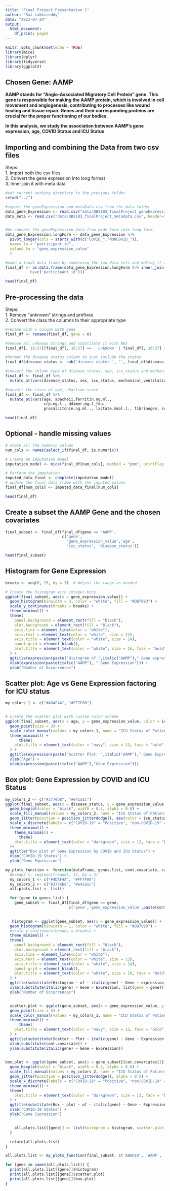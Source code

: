 ```yaml
---
title: "Final Project Presentation 1"
author: "Sai Lakkireddy"
date: "2023-07-24"
output:
  html_document:
    df_print: paged
---
```


```r
knitr::opts_chunk$set(echo = TRUE)
library(mice)
library(dplyr)
library(tidyverse)
library(ggplot2)
```
## **Chosen Gene: AAMP**\

**AAMP stands for "Angio-Associated Migratory Cell Protein" gene. This gene is responsible for making the AAMP protein, which is involved in cell movement and angiogenesis, contributing to processes like wound healing and tissue repair. Genes and their corresponding proteins are crucial for the proper functioning of our bodies.**\

**In this analysis, we study the association between AAMP's gene expression, age, COVID Status and ICU Status**\



## Importing and combining the Data from two csv files
Steps:\
1. Import both the csv files\
2. Convert the gene expression into long format\
3. Inner join it with meta data\

```r

#set current working directory to the previous folder
setwd("../")

#import the geneExpression and metaData csv from the data folder
data_gene_Expression <- read.csv("data/QBS103_finalProject_geneExpression.csv", header=TRUE)
data_meta <- read.csv("data/QBS103_finalProject_metadata.csv", header=TRUE)


#We convert the geneExpression data from wide form into long form
data_gene_Expression.longForm <- data_gene_Expression %>%
  pivot_longer(cols = starts_with(c("COVID_","NONCOVID_")),
  names_to = "participant_id",
  values_to = "gene_expression_value"
  )

#make a final data frame by combining the two data sets and making it a data frame
final_df <- as.data.frame(data_gene_Expression.longForm %>% inner_join( data_meta, 
           by=c('participant_id')))

head(final_df)

```

## Pre-processing the data
Steps:\
1. Remove "unknown" strings and prefixes\
2. Convert the class the columns to their appropriate type\

```r

#rename with x column with gene
final_df <- rename(final_df, gene = X)

#remove all unknown strings and substitute it with NAs
final_df[, 16:27][final_df[, 16:27] == ' unknown' | final_df[, 16:27] == 'unknown'] <- NA

#format the disease status column to just include the status
final_df$disease_status <- sub('disease state: ', '', final_df$disease_status)

#convert the column type of disease_status, sex, icu_status and mechanical_ventilation to factor
final_df <- final_df %>% 
  mutate_at(vars(disease_status, sex, icu_status, mechanical_ventilation), as.factor)

#convert the class of age, charlson_score
final_df <- final_df %>% 
  mutate_at(vars(age, apacheii,ferritin.ng.ml., 
                 crp.mg.l., ddimer.mg.l_feu., 
                 procalcitonin.ng.ml.., lactate.mmol.l., fibrinogen, sofa), as.integer)

head(final_df)

```
## Optional - handle missing values
```r
# check all the numeric colums
num_cols <- names(select_if(final_df, is.numeric))

# Create an imputation model
imputation_model <- mice(final_df[num_cols], method = "pmm", printFlag = FALSE)

# Perform the imputation
imputed_data_final <- complete(imputation_model)
# update the final data frame with the imputed values
final_df[num_cols] <- imputed_data_final[num_cols]

head(final_df)

```
## Create a subset the AAMP Gene and the chosen covariates

```r
final_subset <- final_df[final_df$gene == 'AAMP', 
                         c('gene',
                           'gene_expression_value','age', 
                           'icu_status', 'disease_status')]

head(final_subset)
```

## Histogram for Gene Expression

```r

breaks <- seq(0, 15, by = 3)  # Adjust the range as needed

# Create the histogram with integer bins
ggplot(final_subset, aes(x = gene_expression_value)) +
  geom_histogram(binwidth = 3, color = "white", fill = "#DB7093") +
  scale_y_continuous(breaks = breaks) +
  theme_minimal() +
  theme(
    panel.background = element_rect(fill = "black"),
    plot.background = element_rect(fill = "black"),
    axis.line = element_line(color = "white"),
    axis.text = element_text(color = "white", size = 12),
    axis.title = element_text(color = "white", size = 14),
    panel.grid = element_blank(),
    plot.title = element_text(color = "white", size = 16, face = "bold", hjust = 0.4),
  ) +
  ggtitle(expression(paste("Histogram of ",italic("AAMP")," Gene expression"))) +
  xlab(expression(paste(italic("AAMP"), " Gene Expression"))) +
  ylab("Number of Occurrences")
```

## Scatter plot: Age vs Gene Expression factoring for ICU status

```r

my_colors_1 <- c("#4DAF4A", "#FF7F00")


# Create the scatter plot with custom color scheme
ggplot(final_subset, aes(x = age, y = gene_expression_value, color = icu_status)) +
  geom_point(size = 3) +
  scale_color_manual(values = my_colors_1, name = "ICU Status of Patient") +
  theme_minimal() +
      theme(
    plot.title = element_text(color = "navy", size = 13, face = "bold", hjust = 0.4)
  ) +
  ggtitle(expression(paste("Scatter Plot: ",italic("AAMP")," Gene Expression vs Age and ICU Status"))) +
  xlab("Age") +
  ylab(expression(paste(italic("AAMP"),"Gene Expression")))
```

## Box plot: Gene Expression by COVID and ICU Status

```r

my_colors_2 <- c("#377eb8", "#e41a1c")
ggplot(final_subset, aes(x = disease_status, y = gene_expression_value, fill = icu_status)) +
  geom_boxplot(color = "black", width = 0.5, alpha = 0.8) +
  scale_fill_manual(values = my_colors_2, name = "ICU Status of Patient") +
  geom_jitter(position = position_jitterdodge(), aes(color = icu_status, fill = icu_status), shape = 21, alpha = 0.5) +
  scale_x_discrete(labels = c("COVID-19" = "Positive", "non-COVID-19" = "Negative")) +  # Rename factor levels
  theme_minimal() +
    theme_minimal() +
      theme(
    plot.title = element_text(color = "darkgreen", size = 13, face = "bold", hjust = 0.4)
  )+
  ggtitle("Box plot of Gene Expression by COVID and ICU Status") +
  xlab("COVID-19 Status") +
  ylab("Gene Expression")
```

```r
my_plots_function <- function(dataFrame, genes.list, cont.covariate, cat.covariates) {
  #breaks <- seq(min(freque), 15, by = 3)
  my_colors_1 <- c("#4DAF4A", "#FF7F00")
  my_colors_2 <- c("#377eb8", "#e41a1c")
  all.plots.list <- list()

  for (gene in genes.list) {
    gene_subset <- final_df[final_df$gene == gene, 
                            c('gene','gene_expression_value',paste(cont.covariate), paste(cat.covariates))]

    
   histogram <- ggplot(gene_subset, aes(x = gene_expression_value)) +
  geom_histogram(binwidth = 1, color = "white", fill = "#DB7093") +
  #scale_y_continuous(breaks = breaks) +
  theme_minimal() +
  theme(
    panel.background = element_rect(fill = "black"),
    plot.background = element_rect(fill = "black"),
    axis.line = element_line(color = "white"),
    axis.text = element_text(color = "white", size = 12),
    axis.title = element_text(color = "white", size = 14),
    panel.grid = element_blank(),
    plot.title = element_text(color = "white", size = 16, face = "bold", hjust = 0.4),
  ) +
  ggtitle(substitute(Histogram ~ of ~ italic(gene) ~ Gene ~ expression, list(gene = gene))) +
  xlab(substitute(italic(gene) ~ Gene ~ Expression, list(gene = gene))) +
  ylab("Number of Occurrences")


  scatter.plot <- ggplot(gene_subset, aes(x = gene_expression_value, y = gene_subset[[cont.covariate]], color = gene_subset[[cat.covariates[2]]])) +
  geom_point(size = 3) +
  scale_color_manual(values = my_colors_1, name = "ICU Status of Patient") +
  theme_minimal() +
      theme(
    plot.title = element_text(color = "navy", size = 13, face = "bold", hjust = 0.4)
  ) +
  ggtitle(substitute(Scatter ~ Plot ~ italic(gene) ~ Gene ~ Expression ~ vs ~ Age ~ and ~ ICU ~ Status)) +
  xlab(substitute(cont.covariate)) +
  ylab(substitute(italic(gene) ~ Gene ~ Expression))

  
box.plot <- ggplot(gene_subset, aes(x = gene_subset[[cat.covariates[1]]], y = gene_expression_value, fill = gene_subset[[cat.covariates[2]]])) +
  geom_boxplot(color = "black", width = 0.5, alpha = 0.8) +
  scale_fill_manual(values = my_colors_2, name = "ICU Status of Patient") +
  geom_jitter(position = position_jitterdodge(), alpha = 0.5) +
  scale_x_discrete(labels = c("COVID-19" = "Positive", "non-COVID-19" = "Negative")) +
  theme_minimal() +
  theme(
    plot.title = element_text(color = "darkgreen", size = 13, face = "bold", hjust = 0.4)
  ) +
  ggtitle(substitute(Box ~ plot ~ of ~ italic(gene) ~ Gene ~ Expression ~ by ~ COVID ~ and ~ ICU ~ Status)) +
  xlab("COVID-19 Status") +
  ylab("Gene Expression")


    all.plots.list[[gene]] <- list(histogram = histogram, scatter.plot = scatter.plot, box.plot = box.plot)
  }

  return(all.plots.list)
}

all.plots.list <- my_plots_function(final_subset, c('ABHD18', 'AAMP', 'ABHD17C'), 'age', c('disease_status', 'icu_status'))

for (gene in names(all.plots.list)) {
  print(all.plots.list[[gene]]$histogram)
  print(all.plots.list[[gene]]$scatter.plot)
  print(all.plots.list[[gene]]$box.plot)
}


```